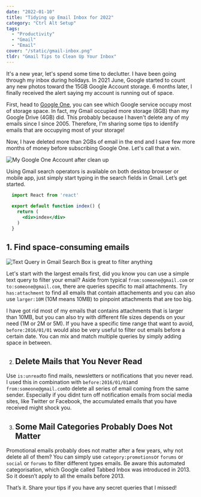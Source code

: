 ```yaml
---
date: "2022-01-10"
title: "Tidying up Email Inbox for 2022"
category: "Ctrl Alt Setup"
tags:
  - "Productivity"
  - "Gmail"
  - "Email"
cover: "/static/gmail-inbox.png"
tldr: "Gmail Tips to Clean Up Your Inbox"
---
```


It's a new year, let's spend some time to declutter. I have been going through my inbox during holidays. In 2021 June, Google started to count any new photos toward the 15GB Google Account storage. 6 months later, I finally received the alert saying my account is running out of space.

First, head to [Google One](https://one.google.com/storage), you can see which Google service occupy most of storage space. In fact, my Gmail occupied more storage (8GB) than my Google Drive (4GB) did. This probably because I haven't delete any of my emails since I since 2005. Therefore, I'm sharing some tips to identify emails that are occupying most of your storage!

Now, I have deleted more than 2GBs of email in the end and I save few more months of money before subscribing Google One. Let's call that a win.

![My Google One Account after clean up](/static/gmail-inbox-1.png)

Using Gmail search operators is available on both desktop browser or mobile app, just simply start typing in the search fields in Gmail. Let’s get started.


```jsx
  import React from 'react'
  
  export default function index() {
    return (
      <div>index</div>
    )
  }
```

## 1. Find space-consuming emails


![Text Query in Gmail Search Box is great to filter anything](/static/gmail-inbox-2.png)

<NextImage src="/static/gmail-inbox-2.png" alt="Text Query in Gmail Search Box is great to filter anything" />
 
Let's start with the largest emails first, did you know you can use a simple text query to filter your email? Aside from typical `from:someone@gmail.com` or `to:someone@gmail.com`, there are queries specific to mail attachments. Try `has:attachment` to find all emails that contain attachements and you can also use `larger:10M` (10M means 10MB) to pinpoint attachments that are too big.

I have got rid most of my emails that contains attachments that is larger than 10MB, but you can also try with different file sizes depends on your need (1M or 2M or 5M). If you have a specific time range that want to avoid, `before:2016/01/01` would also be very useful to filter out emails before a certain date. You can mix and match multiple queries by simply adding space in between.

2. ## Delete Mails that You Never Read

Use `is:unread`to find mails, newsletters or notifications that you never read. I used this in combination with `before:2016/01/01`and `from:someone@gmail.com`to delete all series of email coming from the same sender. Especially if you didnt turn off notification emails from social media sites, like Twitter or Facebook, the accumulated emails that you have received might shock you.

3. ## Some Mail Categories Probably Does Not Matter

Promotional emails probably does not matter after a few years, why not delete all of them? You can simply use `category:promotions`or `forums` or `social` or `forums` to filter different types emails. Be aware this automated categorisation, which Google called Tabbed Inbox was introduced in 2013. So it doesn’t apply to all the emails before 2013.

That’s it. Share your tips if you have any secret queries that I missed!

